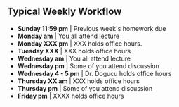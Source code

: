 ## Typical Weekly Workflow

```{=html}


<!--timeline from https://bootsnipp.com/snippets/xrKXW-->

<div class="container mt-5 mb-5">
  <div class="row">
    <div class="col-md-6 offset-md-3">
    	<ul class="timeline">
    	  <li> <b>Sunday 11:59 pm</b> | Previous week's homework due </li>
    	  <li> <b>Monday am</b> | You all attend lecture </li>
    	  <li> <b>Monday XXX pm</b> | XXX holds office hours. </li>
    	  <li> <b>Tuesday XXX</b> | XXX holds office hours </li>
    	  <li> <b>Wednesday am</b> | You all attend lecture </li>
    	  <li> <b>Wednesday pm</b> | Some of you attend discussion </li>
    	  <li> <b>Wednesday 4 - 5 pm</b> | Dr. Dogucu holds office hours </li>
    	  <li> <b>Thursday XX am </b> | XXX holds office hours </li>
    	  <li> <b>Thursday pm</b> | Some of you attend discussion </li>
    	  <li> <b>Friday pm</b> | XXXX holds office hours </li>
    		
    	</ul>
    </div>
  </div>
</div>

```